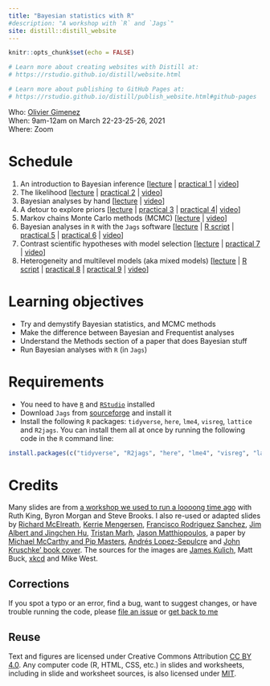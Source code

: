 ```yaml
---
title: "Bayesian statistics with R"
#description: "A workshop with `R` and `Jags`"
site: distill::distill_website
---
```


```r
knitr::opts_chunk$set(echo = FALSE)

# Learn more about creating websites with Distill at:
# https://rstudio.github.io/distill/website.html

# Learn more about publishing to GitHub Pages at:
# https://rstudio.github.io/distill/publish_website.html#github-pages

```


Who: [Olivier Gimenez](https://oliviergimenez.github.io/)  
When: 9am-12am on March 22-23-25-26, 2021  
Where: Zoom  
<!-- Syllabus: [click here](syllabus.html)   -->
<!-- Upcoming lectures and assignments: [click here](schedule.html)   -->

# Schedule

1. An introduction to Bayesian inference [[lecture](slides/motivations.pdf) | [practical 1](practicals/practical1.html) | [video](https://www.youtube.com/watch?v=uvU-TmEt8_M&t=0s)]
2. The likelihood [[lecture](slides/likelihood.pdf) | [practical 2](practicals/practical2.html) | [video](https://www.youtube.com/watch?v=uvU-TmEt8_M&t=3319s)]
3. Bayesian analyses by hand [[lecture](slides/example.pdf) | [video](https://www.youtube.com/watch?v=uvU-TmEt8_M&t=6280s)]
4. A detour to explore priors [[lecture](slides/priors.pdf) | [practical 3](practicals/practical3.html) | [practical 4](practicals/practical4.html)| [video](https://www.youtube.com/watch?v=uvU-TmEt8_M&t=8241s)]
5. Markov chains Monte Carlo methods (MCMC) [[lecture](slides/mcmc.pdf) | [video](https://www.youtube.com/watch?v=uvU-TmEt8_M&t=14907s)]
6. Bayesian analyses in `R` with the `Jags` software [[lecture](slides/jags.pdf) | [R script](Rscripts/jags_introduction_storks_example.R) | [practical 5](practicals/practical5.html) | [practical 6](practicals/practical6.html) | [video](https://www.youtube.com/watch?v=uvU-TmEt8_M&t=20405s)]
7. Contrast scientific hypotheses with model selection [[lecture](slides/modelselection.pdf) | [practical 7](practicals/practical7.html) | [video](https://www.youtube.com/watch?v=uvU-TmEt8_M&t=28947s)]
8. Heterogeneity and multilevel models (aka mixed models) [[lecture](slides/mixedmodels.pdf) | [R script](Rscripts/multilevel_models_plants_example.R) | [practical 8](practicals/practical8.html) | [practical 9](practicals/practical9.html) | [video](https://www.youtube.com/watch?v=uvU-TmEt8_M&t=29983s)]

# Learning objectives

* Try and demystify Bayesian statistics, and MCMC methods
* Make the difference between Bayesian and Frequentist analyses
* Understand the Methods section of a paper that does Bayesian stuff
* Run Bayesian analyses with `R` (in `Jags`)

# Requirements

* You need to have [`R`](https://cloud.r-project.org/) and [`RStudio`](https://rstudio.com/products/rstudio/download/#download) installed
* Download `Jags` from [sourceforge](http://sourceforge.net/projects/mcmc-jags/files/) and install it
* Install the following `R` packages: `tidyverse`, `here`, `lme4`, `visreg`, `lattice` and `R2jags`. You can install them all at once by running the following code in the `R` command line:

```r
install.packages(c("tidyverse", "R2jags", "here", "lme4", "visreg", "lattice"))
```


# Credits

Many slides are from [a workshop we used to run a loooong time ago](https://www.maths.ed.ac.uk/~rking33/Book-website/index.html) with Ruth King, Byron Morgan and Steve Brooks. I also re-used or adapted slides by [Richard McElreath](https://github.com/rmcelreath/statrethinking_winter2019), [Kerrie Mengersen](https://staff.qut.edu.au/staff/k.mengersen), [Francisco Rodriguez Sanchez](https://frodriguezsanchez.net/), [Jim Albert and Jingchen Hu](https://bayesball.github.io/BOOK/probability-a-measurement-of-uncertainty.html), [Tristan Marh](https://www.tjmahr.com/), [Jason Matthiopoulos](https://www.gla.ac.uk/researchinstitutes/bahcm/staff/jasonmatthiopoulos/), a paper by [Michael McCarthy and Pip Masters](https://besjournals.onlinelibrary.wiley.com/doi/full/10.1111/j.1365-2664.2005.01101.x), [Andrés Lopez-Sepulcre](https://www.lopez-sepulcre.com/) and [John Kruschke' book cover](https://sites.google.com/site/doingbayesiandataanalysis/). The sources for the images are [James Kulich](https://www.elmhurst.edu/blog/thomas-bayes/), Matt Buck, [xkcd](https://xkcd.com/1132/) and Mike West.

## Corrections {.appendix}

If you spot a typo or an error, find a bug, want to suggest changes, or have trouble running the code, please [file an issue](https://github.com/oliviergimenez/bayesian-stats-with-R/issues) or [get back to me](mailto:olivier.gimenez@cefe.cnrs.fr)

## Reuse {.appendix}

Text and figures are licensed under Creative Commons Attribution [CC BY 4.0](https://creativecommons.org/licenses/by/4.0/). Any computer code (R, HTML, CSS, etc.) in slides and worksheets, including in slide and worksheet sources, is also licensed under [MIT](https://github.com/oliviergimenez/bayesian-stats-with-R/blob/master/LICENSE.md). 

